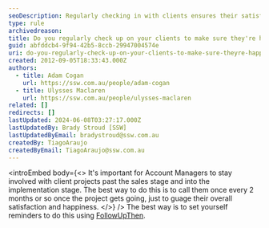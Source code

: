 ```yaml
---
seoDescription: Regularly checking in with clients ensures their satisfaction and happiness throughout project implementation.
type: rule
archivedreason:
title: Do you regularly check up on your clients to make sure they're happy?
guid: abfddcb4-9f94-42b5-8ccb-29947004574e
uri: do-you-regularly-check-up-on-your-clients-to-make-sure-theyre-happy
created: 2012-09-05T18:33:43.000Z
authors:
  - title: Adam Cogan
    url: https://ssw.com.au/people/adam-cogan
  - title: Ulysses Maclaren
    url: https://ssw.com.au/people/ulysses-maclaren
related: []
redirects: []
lastUpdated: 2024-06-08T03:27:17.000Z
lastUpdatedBy: Brady Stroud [SSW]
lastUpdatedByEmail: bradystroud@ssw.com.au
createdBy: TiagoAraujo
createdByEmail: TiagoAraujo@ssw.com.au
---
```


<introEmbed
  body={<>
It's important for Account Managers to stay involved with client projects past the sales stage and into the implementation stage. The best way to do this is to call them once every 2 months or so once the project gets going, just to guage their overall satisfaction and happiness.
  </>}
/>
The best way is to set yourself reminders to do this using [FollowUpThen](/do-you-follow-up-emails-effectively).
